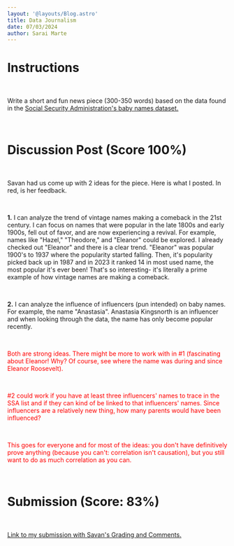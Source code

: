 ```yaml
---
layout: '@layouts/Blog.astro'
title: Data Journalism
date: 07/03/2024
author: Sarai Marte
---
```


# Instructions

&nbsp;&nbsp;&nbsp;&nbsp;

Write a short and fun news piece (300-350 words) based on the data found in the <a href = "https://www.ssa.gov/oact/babynames/">Social Security Administration's baby names dataset.</a>

&nbsp;&nbsp;&nbsp;&nbsp;

# Discussion Post (Score 100%)

&nbsp;&nbsp;&nbsp;&nbsp;

Savan had us come up with 2 ideas for the piece. Here is what I posted. In red, is her feedback. 

&nbsp;&nbsp;&nbsp;&nbsp;

**1.** I can analyze the trend of vintage names making a comeback in the 21st century. I can focus on names that were popular in the late 1800s and early 1900s, fell out of favor, and are now experiencing a revival. For example, names like "Hazel," "Theodore," and "Eleanor" could be explored. I already checked out "Eleanor" and there is a clear trend. "Eleanor" was popular 1900's to 1937 where the popularity started falling. Then, it's popularity picked back up in 1987 and in 2023 it ranked 14 in most used name, the most popular it's ever been! That's so interesting- it's literally a prime example of how vintage names are making a comeback.

&nbsp;&nbsp;&nbsp;&nbsp;

**2.** I can analyze the influence of influencers (pun intended) on baby names. For example, the name "Anastasia".  Anastasia Kingsnorth is an influencer and when looking through the data, the name has only become popular recently.

&nbsp;&nbsp;&nbsp;&nbsp;

<span style = "color:red;">

Both are strong ideas. There might be more to work with in #1 (fascinating about Eleanor! Why? Of course, see where the name was during and since Eleanor Roosevelt). 

&nbsp;&nbsp;&nbsp;&nbsp;

#2 could work if you have at least three influencers' names to trace in the SSA list and if they can kind of be linked to that influencers' names. Since influencers are a relatively new thing, how many parents would have been influenced?

&nbsp;&nbsp;&nbsp;&nbsp;

This goes for everyone and for most of the ideas: you don't have definitively prove anything (because you can't: correlation isn't causation), but you still want to do as much correlation as you can. 

&nbsp;&nbsp;&nbsp;&nbsp;

</span>

# Submission (Score: 83%)

&nbsp;&nbsp;&nbsp;&nbsp;

<a href = "https://docs.google.com/document/d/1M4HAj9HlI4DmfvoL1cy-7GTmoQHkJh4C1XsraoVBo1Q/edit?usp=sharing"> Link to my submission with Savan's Grading and Comments.</a>